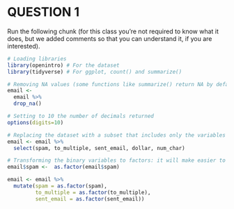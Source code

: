 # QUESTION 1

Run the following chunk (for this class you're not required to know what it does, but we added comments so that you can understand it, if you are interested).

```r

# Loading libraries 
library(openintro) # For the dataset
library(tidyverse) # For ggplot, count() and summarize()

# Removing NA values (some functions like summarize() return NA by default if you input a vector with NA values)
email <-
  email %>% 
  drop_na()

# Setting to 10 the number of decimals returned
options(digits=10)

# Replacing the dataset with a subset that includes only the variables that we are interested in
email <- email %>%
  select(spam, to_multiple, sent_email, dollar, num_char)

# Transforming the binary variables to factors: it will make easier to use them in plots
email$spam <-  as.factor(email$spam)

email <- email %>% 
  mutate(spam = as.factor(spam),
         to_multiple = as.factor(to_multiple),
         sent_email = as.factor(sent_email))

```









